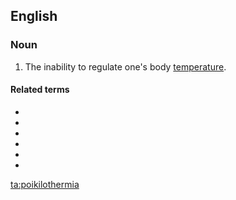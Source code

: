 ==English==

===Noun===
{{en-noun|-}}

# {{lb|en|medicine}} The inability to regulate one's body [[temperature]].

====Related terms====
* {{l|en|poikilotherm}}
* {{l|en|poikilothermal}}
* {{l|en|poikilothermic}}
* {{l|en|poikilothermism}}
* {{l|en|poikilothermous}}
* {{l|en|poikilothermy}}

[[ta:poikilothermia]]